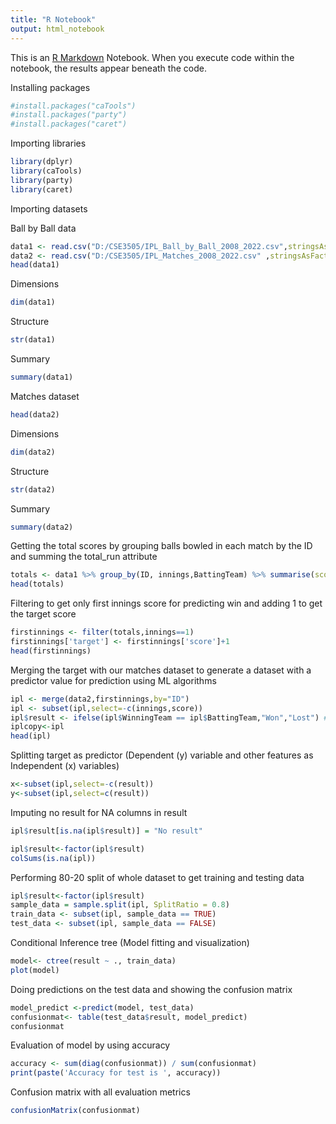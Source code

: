 ```yaml
---
title: "R Notebook"
output: html_notebook
---
```


This is an [R Markdown](http://rmarkdown.rstudio.com) Notebook. When you execute code within the notebook, the results appear beneath the code. 

Installing packages

```r
#install.packages("caTools")
#install.packages("party")
#install.packages("caret")
```


Importing libraries

```r
library(dplyr)
library(caTools)
library(party)
library(caret)
```

Importing datasets

Ball by Ball data

```r
data1 <- read.csv("D:/CSE3505/IPL_Ball_by_Ball_2008_2022.csv",stringsAsFactors = TRUE)
data2 <- read.csv("D:/CSE3505/IPL_Matches_2008_2022.csv" ,stringsAsFactors = TRUE)
head(data1)
```

Dimensions

```r
dim(data1)
```
Structure
```r
str(data1)
```
Summary

```r
summary(data1)
```
Matches dataset

```r
head(data2)
```

Dimensions

```r
dim(data2)
```

Structure

```r
str(data2)
```

Summary

```r
summary(data2)
```
Getting the total scores by grouping balls bowled in each match by the ID and summing the total_run attribute

```r
totals <- data1 %>% group_by(ID, innings,BattingTeam) %>% summarise(score=sum(total_run))
head(totals)
```

Filtering to get only first innings score for predicting win and adding 1 to get the target score

```r
firstinnings <- filter(totals,innings==1)
firstinnings['target'] <- firstinnings['score']+1
head(firstinnings)
```

Merging the target with our matches dataset to generate a dataset with a predictor value for prediction using ML algorithms

```r
ipl <- merge(data2,firstinnings,by="ID")
ipl <- subset(ipl,select=-c(innings,score))
ipl$result <- ifelse(ipl$WinningTeam == ipl$BattingTeam,"Won","Lost") #Predictor
iplcopy<-ipl
head(ipl)
```

Splitting target as predictor (Dependent (y) variable and other features as Independent (x) variables)

```r
x<-subset(ipl,select=-c(result))
y<-subset(ipl,select=c(result))
```

Imputing no result for NA columns in result

```r
ipl$result[is.na(ipl$result)] = "No result"

ipl$result<-factor(ipl$result)
colSums(is.na(ipl))
```

Performing 80-20 split of whole dataset to get training and testing data

```r
ipl$result<-factor(ipl$result)
sample_data = sample.split(ipl, SplitRatio = 0.8)
train_data <- subset(ipl, sample_data == TRUE)
test_data <- subset(ipl, sample_data == FALSE)
```


Conditional Inference tree (Model fitting and visualization)

```r
model<- ctree(result ~ ., train_data)
plot(model)
```


Doing predictions on the test data and showing the confusion matrix

```r
model_predict <-predict(model, test_data)
confusionmat<- table(test_data$result, model_predict)
confusionmat
```


Evaluation of model by using accuracy

```r
accuracy <- sum(diag(confusionmat)) / sum(confusionmat)
print(paste('Accuracy for test is ', accuracy))
```

Confusion matrix with all evaluation metrics

```r
confusionMatrix(confusionmat)
```











